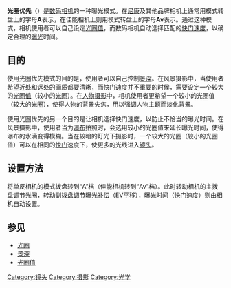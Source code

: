 {{noteTA
|T=zh-hant:光圈先決;zh-cn:光圈优先
|1=zh-tw:接環;zh-hk:卡口;zh-cn:卡口;
|2=zh-tw:底片;zh-hk:菲林;zh-cn:胶片;
|3=zh-hant:光圈先決;zh-cn:光圈优先;
|G1=IT
|G2=長度單位
}}
'''光圈优先'''（{{lang-en|'''Aperture priority'''}}）是[[数码相机|数码相机]]的一种曝光模式。在[[尼康|尼康]]及其他品牌相机上通常用模式转盘上的字母'''A'''表示，在佳能相机上则用模式转盘上的字母'''Av'''表示。通过这种模式，相机使用者可以自己设定[[光圈值|光圈值]]，而数码相机自动选择匹配的[[快门速度|快门速度]]，以确定合理的[[曝光|曝光]]时间。

== 目的 ==
使用光圈优先模式的目的是，使用者可以自己控制[[景深|景深]]。在风景摄影中，当使用者希望近处和远处的画质都要清晰，而快门速度并不重要的时候，需要设定一个较大的[[光圈值|光圈值]]（较小的[[光圈|光圈]]）。在[[人物摄影|人物摄影]]中，相机使用者更希望一个较小的光圈值（较大的光圈），使得人物的背景失焦，用以强调人物主题而淡化背景。

使用光圈优先的另一个目的是让相机选择快门速度，以防止不恰当的曝光时间。在风景摄影中，使用者当为[[瀑布|瀑布]]拍照时，会选用较小的光圈值来延长曝光时间，使得瀑布的水滴变得模糊。当在较暗的灯光下摄影时，一个较大的光圈（较小的光圈值）可以在相同的[[快门|快门]]速度下，使更多的光线进入[[镜头|镜头]]。

== 设置方法 ==
将单反相机的模式拨盘转到“A”档（佳能相机转到“Av”档）。此时转动相机的主拨盘调节光圈，转动副拨盘调节[[曝光补偿|曝光补偿]]（EV平移），曝光时间（快门速度）则由相机自动设置。

== 参见 ==
* [[光圈|光圈]]
* [[景深|景深]]
* [[光圈值|光圈值]]

[[Category:镜头|Category:镜头]]
[[Category:摄影|Category:摄影]]
[[Category:光学|Category:光学]]